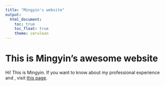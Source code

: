 ```yaml
---
title: "Mingyin's website"
output: 
  html_document:
    toc: true
    toc_float: true
    theme: cerulean
---
```


# This is Mingyin's awesome website


Hi! This is Mingyin. If you want to know about my professional experience and ,  visit [this page](about.html).

